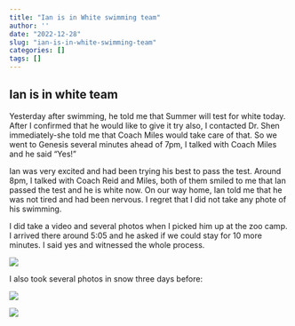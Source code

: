 ```yaml
---
title: "Ian is in White swimming team"
author: ''
date: "2022-12-28"
slug: "ian-is-in-white-swimming-team"
categories: []
tags: []
---
```


## Ian is in white team

Yesterday after swimming, he told me that Summer will test for white today. After I confirmed that he would like to give it try also, I contacted Dr. Shen immediately-she told me that Coach Miles would take care of that. So we went to Genesis several minutes ahead of 7pm, I talked with Coach Miles and he said "Yes!"

Ian was very excited and had been trying his best to pass the test. Around 8pm, I  talked with Coach Reid and Miles, both of them smiled to me that Ian passed the test and he is white now. On our way home, Ian told me that he was not tired and had been nervous. I regret that I did not take any phote of his swimming.

I did take a video and several photos when I picked him up at the zoo camp. I arrived there around 5:05 and he asked if we could stay for 10 more minutes. I said yes and witnessed the whole process.

![](/image/zoocamp.jpeg)

<!-- ![](/image/zoocamp.mov) -->

I also took several photos in snow three days before:

![](/image/snow1.jpeg)

![](/image/snow2.jpeg)
